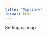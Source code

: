 ---
title: "Maplibre"
format: html
---

Setting up map

<script src='https://unpkg.com/maplibre-gl@latest/dist/maplibre-gl.js'></script>
<link href='https://unpkg.com/maplibre-gl@latest/dist/maplibre-gl.css' rel='stylesheet' />

<div id='map' style='width: 400px; height: 300px;'></div>
<script>
// Define the map syle (OpenStreetMap raster tiles)
const style = {
  "version": 8,
  "name": "Positron",
  "metadata": {
    "mapbox:autocomposite": false,
    "mapbox:groups": {
      "101da9f13b64a08fa4b6ac1168e89e5f": {
        "collapsed": false,
        "name": "Places"
      },
      "a14c9607bc7954ba1df7205bf660433f": {"name": "Boundaries"},
      "b6371a3f2f5a9932464fa3867530a2e5": {
        "collapsed": false,
        "name": "Transportation"
      }
    },
    "mapbox:type": "template",
    "openmaptiles:mapbox:owner": "openmaptiles",
    "openmaptiles:mapbox:source:url": "mapbox://openmaptiles.4qljc88t",
    "openmaptiles:version": "3.x",
    "maputnik:renderer": "mlgljs"
  },
  "sources": {
    "openmaptiles": {
      "type": "vector",
      "url": "https://api.maptiler.com/tiles/v3-openmaptiles/tiles.json?key=get_your_own_OpIi9ZULNHzrESv6T2vL"
    }
  },
  "sprite": "https://openmaptiles.github.io/positron-gl-style/sprite",
  "glyphs": "https://api.maptiler.com/fonts/{fontstack}/{range}.pbf?key=get_your_own_OpIi9ZULNHzrESv6T2vL",
  "layers": [
    {
      "id": "background",
      "type": "background",
      "filter": ["all"],
      "paint": {"background-color": "rgb(242,243,240)"}
    },
    {
      "id": "park",
      "type": "fill",
      "source": "openmaptiles",
      "source-layer": "park",
      "filter": ["==", "$type", "Polygon"],
      "layout": {"visibility": "visible"},
      "paint": {
        "fill-color": "rgba(131, 168, 117, 0.3)",
        "fill-outline-color": "rgba(103, 135, 103, 1)"
      }
    },
    {
      "id": "water",
      "type": "fill",
      "source": "openmaptiles",
      "source-layer": "water",
      "filter": [
        "all",
        ["==", "$type", "Polygon"],
        ["!=", "brunnel", "tunnel"]
      ],
      "layout": {"visibility": "visible"},
      "paint": {"fill-antialias": true, "fill-color": "rgb(194, 200, 202)"}
    },
    {
      "id": "landuse_residential",
      "type": "fill",
      "source": "openmaptiles",
      "source-layer": "landuse",
      "maxzoom": 16,
      "filter": [
        "all",
        ["==", "$type", "Polygon"],
        ["==", "class", "residential"]
      ],
      "layout": {"visibility": "visible"},
      "paint": {
        "fill-color": "rgba(226, 226, 182, 0.65)",
        "fill-opacity": {"base": 0.6, "stops": [[8, 0.8], [9, 0.6]]}
      }
    },
    {
      "id": "landcover_wood",
      "type": "fill",
      "source": "openmaptiles",
      "source-layer": "landcover",
      "minzoom": 10,
      "filter": ["all", ["==", "$type", "Polygon"], ["==", "class", "wood"]],
      "layout": {"visibility": "visible"},
      "paint": {
        "fill-color": "rgba(33, 59, 33, 0.44)",
        "fill-opacity": {"base": 1, "stops": [[8, 0], [12, 1]]}
      }
    }
  ],
};

// Initialise the map
const map = new maplibregl.Map({
  container: 'map',
  style: style,
  center: [-1.54, 53.801], // starting position [lng, lat]
  zoom: 10
});

// Add the navigation control
map.addControl(new maplibregl.NavigationControl());
</script>

